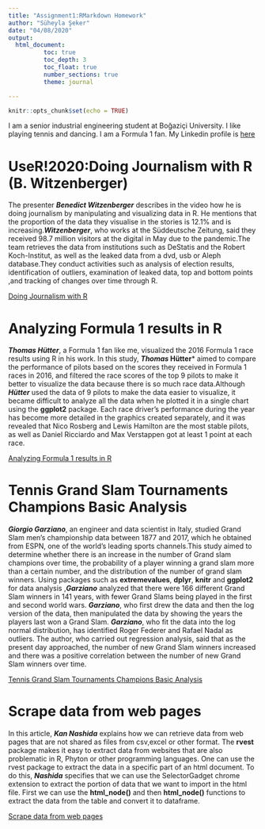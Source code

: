 ```yaml
---
title: "Assignment1:RMarkdown Homework"
author: "Süheyla Şeker"
date: "04/08/2020"
output: 
  html_document:
          toc: true
          toc_depth: 3
          toc_float: true
          number_sections: true
          theme: journal

---
```


```r
knitr::opts_chunk$set(echo = TRUE)
```

I am a senior industrial engineering student at Boğaziçi University. 
I like playing tennis and dancing. I am a Formula 1 fan.
My Linkedin profile is
[here](https://www.linkedin.com/in/suheylaseker/)

# UseR!2020:Doing Journalism with R (B. Witzenberger)
The presenter ***Benedict Witzenberger*** describes in the video how he is doing journalism by manipulating and visualizing data in R. He mentions that the proportion of the data they visualise in the stories is 12.1% and is increasing.***Witzenberger***, who works at the Süddeutsche Zeitung, said they received 98.7 million visitors at the digital in May due to the pandemic.The team retrieves the data from institutions such as DeStatis and the Robert Koch-Institut, as well as the leaked data from a dvd, usb or Aleph database.They conduct activities such as analysis of election results, identification of outliers, examination of leaked data, top and bottom points ,and tracking of changes over time through R.

[Doing Journalism with R](https://www.youtube.com/watch?v=1bmdHy5vtfY&list=LLOOXUVQ4VuNbQgs2jHR_2Hg&index=2&t=448s)



# Analyzing Formula 1 results in R 
***Thomas Hütter***, a Formula 1 fan like me, visualized the 2016 Formula 1 race results using R in his work. In this study, ***Thomas* Hütter*** aimed to compare the performance of pilots based on the scores they received in Formula 1 races in 2016, and filtered the race scores of the top 9 pilots to make it better to visualize the data because there is so much race data.Although ***Hütter*** used the data of 9 pilots to make the data easier to visualize, it became difficult to analyze all the data when he plotted it in a single chart using the **ggplot2** package. Each race driver's performance during the year has become more detailed in the graphics created separately, and  it was revealed that Nico Rosberg and Lewis Hamilton are the most stable pilots, as well as Daniel Ricciardo and Max Verstappen got at least 1 point at each race.

[Analyzing Formula 1 results in R](https://www.sqlservercentral.com/articles/analyzing-formula-1-results-in-r)

# Tennis Grand Slam Tournaments Champions Basic Analysis
***Giorgio Garziano***, an engineer and data scientist in Italy, studied Grand Slam men's championship data between 1877 and 2017, which he obtained from ESPN, one of the world's leading sports channels.This study aimed to determine whether there is an increase in the number of Grand slam champions over time, the probability of a player winning a grand slam more than a certain number, and the distribution of the number of grand slam winners. Using packages such as **extremevalues**, **dplyr**, **knitr** and **ggplot2** for data analysis ,***Garziano*** analyzed that there were 166 different Grand Slam winners in 141 years, with fewer Grand Slams being played in the first and second world wars. ***Garziano***, who first drew the data and then the log version of the data, then manipulated the data by showing the years the players last won a Grand Slam. ***Garziano***, who fit the data into the log normal distribution, has identified Roger Federer and Rafael Nadal as outliers. The author, who carried out regression analysis, said that as the present day approached, the number of new Grand Slam winners increased and there was a positive correlation between the number of new Grand Slam winners over time.

[Tennis Grand Slam Tournaments Champions Basic Analysis](https://datascienceplus.com/tennis-grand-slam-tournaments-champions-basic-analysis/)

# Scrape data from web pages
In this article, ***Kan Nashida*** explains how we can retrieve data from web pages that are not shared as files from csv,excel or other format. The **rvest** package makes it easy to extract data from websites that are also problematic in R, Phyton or other programming languages. One can use the rvest package to extract the data in a specific part of an html document. To do this, ***Nashida*** specifies that we can use the SelectorGadget chrome extension to extract the portion of data that we want to import in the html file. First we can use the **html_node()** and then **html_node()** functions to extract the data from the table and convert it to dataframe.



[Scrape data from web pages](https://blog.exploratory.io/scrape-data-from-web-pages-50e45b2b150a)




